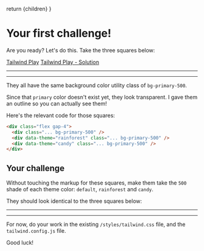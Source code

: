 

  return <MarkdownWrapper>{children}</MarkdownWrapper>
}

# Your first challenge!

Are you ready? Let's do this. Take the three squares below:

[Tailwind Play](https://play.tailwindcss.com/qrPEmyJ49y)
[Tailwind Play - Solution](https://play.tailwindcss.com/C4HFnc4FsQ?file=css)

---

<div className="flex gap-4">
  <div
    data-theme="default"
    className="h-24 w-24 rounded-md bg-primary-500 ring ring-inset ring-black/[0.15]"
  ></div>
  <div
    data-theme="rainforest"
    className="h-24 w-24 rounded-md bg-primary-500 ring ring-inset ring-black/[0.15]"
  ></div>
  <div
    data-theme="candy"
    className="h-24 w-24 rounded-md bg-primary-500 ring ring-inset ring-black/[0.15]"
  ></div>
</div>

---

They all have the same background color utility class of `bg-primary-500`.

Since that `primary` color doesn't exist yet, they look transparent. I gave them an outline so you can actually see them!

Here's the relevant code for those squares:

```html
<div class="flex gap-4">
  <div class="... bg-primary-500" />
  <div data-theme="rainforest" class="... bg-primary-500" />
  <div data-theme="candy" class="... bg-primary-500" />
</div>
```

## Your challenge

Without touching the markup for these squares, make them take the `500` shade of each theme color: `default`, `rainforest` and `candy`.

They should look identical to the three squares below:

---

<div className="flex gap-4">
  <div className="h-24 w-24 rounded-md bg-emerald-500 ring ring-inset ring-black/[0.15]"></div>
  <div className="h-24 w-24 rounded-md bg-rose-500 ring ring-inset ring-black/[0.15]"></div>
  <div className="h-24 w-24 rounded-md bg-fuchsia-500 ring ring-inset ring-black/[0.15]"></div>
</div>

---

For now, do your work in the existing `/styles/tailwind.css` file, and the `tailwind.config.js` file.

Good luck!
